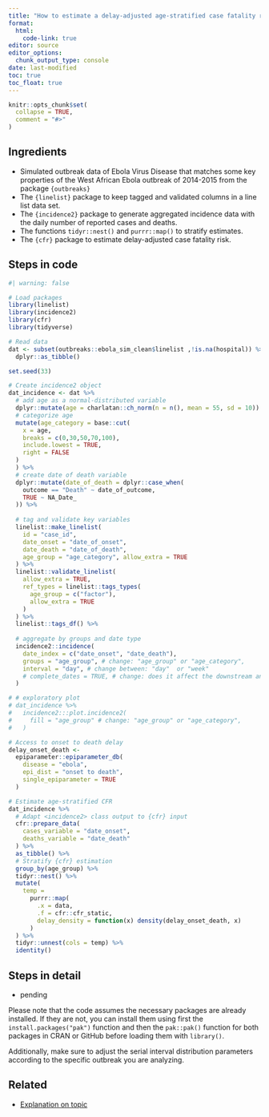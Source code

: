 ```yaml
---
title: "How to estimate a delay-adjusted age-stratified case fatality risk?"
format: 
  html:
    code-link: true
editor: source
editor_options: 
  chunk_output_type: console
date: last-modified
toc: true
toc_float: true
---
```


```r
knitr::opts_chunk$set(
  collapse = TRUE,
  comment = "#>"
)
```

## Ingredients

- Simulated outbreak data of Ebola Virus Disease that matches some key properties of the West African Ebola outbreak of 2014-2015 from the package `{outbreaks}`
- The `{linelist}` package to keep tagged and validated columns in a line list data set.
- The `{incidence2}` package to generate aggregated incidence data with the daily number of reported cases and deaths.
- The functions `tidyr::nest()` and `purrr::map()` to stratify estimates.
- The `{cfr}` package to estimate delay-adjusted case fatality risk.

## Steps in code

```r
#| warning: false

# Load packages
library(linelist)
library(incidence2)
library(cfr)
library(tidyverse)

# Read data
dat <- subset(outbreaks::ebola_sim_clean$linelist ,!is.na(hospital)) %>% 
  dplyr::as_tibble()

set.seed(33)

# Create incidence2 object
dat_incidence <- dat %>% 
  # add age as a normal-distributed variable
  dplyr::mutate(age = charlatan::ch_norm(n = n(), mean = 55, sd = 10)) %>% 
  # categorize age
  mutate(age_category = base::cut(
    x = age,
    breaks = c(0,30,50,70,100),
    include.lowest = TRUE,
    right = FALSE
  )
  ) %>% 
  # create date of death variable
  dplyr::mutate(date_of_death = dplyr::case_when(
    outcome == "Death" ~ date_of_outcome,
    TRUE ~ NA_Date_
  )) %>% 
  
  # tag and validate key variables
  linelist::make_linelist(
    id = "case_id",
    date_onset = "date_of_onset",
    date_death = "date_of_death",
    age_group = "age_category", allow_extra = TRUE
  ) %>% 
  linelist::validate_linelist(
    allow_extra = TRUE,
    ref_types = linelist::tags_types(
      age_group = c("factor"),
      allow_extra = TRUE
    )
  ) %>% 
  linelist::tags_df() %>% 
  
  # aggregate by groups and date type
  incidence2::incidence(
    date_index = c("date_onset", "date_death"),
    groups = "age_group", # change: "age_group" or "age_category",
    interval = "day", # change between: "day"  or "week"
    # complete_dates = TRUE, # change: does it affect the downstream analysis? [no]
  )

# # exploratory plot
# dat_incidence %>% 
#   incidence2:::plot.incidence2(
#     fill = "age_group" # change: "age_group" or "age_category",
#   )

# Access to onset to death delay
delay_onset_death <-
  epiparameter::epiparameter_db(
    disease = "ebola",
    epi_dist = "onset to death",
    single_epiparameter = TRUE
  )

# Estimate age-stratified CFR
dat_incidence %>% 
  # Adapt <incidence2> class output to {cfr} input
  cfr::prepare_data(
    cases_variable = "date_onset",
    deaths_variable = "date_death"
  ) %>% 
  as_tibble() %>%
  # Stratify {cfr} estimation
  group_by(age_group) %>%
  tidyr::nest() %>%
  mutate(
    temp =
      purrr::map(
        .x = data,
        .f = cfr::cfr_static,
        delay_density = function(x) density(delay_onset_death, x)
      )
  ) %>%
  tidyr::unnest(cols = temp) %>% 
  identity()
```

## Steps in detail

- pending

<!-- OPTIONAL -->

<!-- reduce length of strings with a large language model like chatgpt -->

<!-- - `tidyverse` package is loaded to manage data frame objects. -->

<!-- must: keep to warn users on how to install packages -->

Please note that the code assumes the necessary packages are already installed. If they are not, you can install them using first the `install.packages("pak")` function and then the `pak::pak()` function for both packages in CRAN or GitHub before loading them with `library()`. 

<!-- optional: erase if no assumed distribution is needed -->

Additionally, make sure to adjust the serial interval distribution parameters according to the specific outbreak you are analyzing.

## Related

- [Explanation on topic](link)
